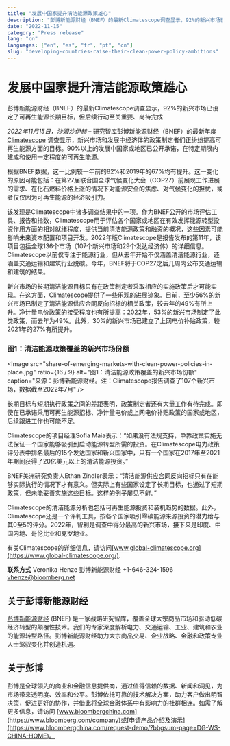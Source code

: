 ```yaml
---
title: "发展中国家提升清洁能源政策雄心"
description: "彭博新能源财经（BNEF）的最新Climatescope调查显示，92%的新兴市场已设定了可再生能源长期目标，但后续行动至关重要、尚待完成"
date: "2022-11-15"
category: "Press release"
lang: "cn"
languages: ["en", "es", "fr", "pt", "cn"]
slug: "developing-countries-raise-their-clean-power-policy-ambitions"
---
```


# 发展中国家提升清洁能源政策雄心

彭博新能源财经（BNEF）的最新Climatescope调查显示，92%的新兴市场已设定了可再生能源长期目标，但后续行动至关重要、尚待完成

_2022年11月15日，沙姆沙伊赫_ – 研究智库彭博新能源财经（BNEF）的最新年度[Climatescope](https://www.global-climatescope.org/) 调查显示，新兴市场和发展中经济体的政策制定者们正纷纷提高可再生能源方面的目标。90%以上的发展中国家或地区已公开承诺，在特定期限内建成和使用一定程度的可再生能源。

根据BNEF数据，这一比例较一年前的82%和2019年的67%均有提升。这一变化的原因可能包括：在第27届联合国全球气候变化大会（COP27）前展现工作进展的需求、在化石燃料价格上涨的情况下对能源安全的焦虑、对气候变化的担忧，或者仅仅因为可再生能源的经济吸引力。

该发现是Climatescope中诸多调查结果中的一项。作为BNEF公开的市场评估工具、报告和指数，Climatescope用于评估各个国家或地区在有效发挥能源转型投资作用方面的相对就绪程度，提供当前清洁能源政策和融资的概况，这些因素可能影响未来资本配置和项目开发。2022年版Climatescope是报告发布的第11年，该项目包括全球136个市场（107个新兴市场和29个发达经济体）的详细信息。Climatescope以前仅专注于能源行业，但从去年开始不仅涵盖清洁能源行业，还涵盖交通运输和建筑行业脱碳。今年，BNEF将于COP27之后几周内公布交通运输和建筑的结果。 

新兴市场的长期清洁能源目标只有在政策制定者采取相应的实施政策后才可能实现。在这方面，Climatescope提供了一些乐观的进展迹象。目前，至少56%的新兴市场已制定了清洁能源供应合同反向招标的相关政策，较去年的49%有所上升。净计量电价政策的接受程度也有所提高：2022年，53%的新兴市场制定了此类政策，而去年为49%。此外，30%的新兴市场已建立了上网电价补贴政策，较2021年的27%有所提升。

### 图1：清洁能源政策覆盖的新兴市场份额

<Image
  src="share-of-emerging-markets-with-clean-power-policies-in-place.jpg"
  ratio={16 / 9}
  alt="图1：清洁能源政策覆盖的新兴市场份额"
  caption="来源：彭博新能源财经。注：Climatescope报告调查了107个新兴市场，数据截至2022年7月"
/>

长期目标与短期执行政策之间的差距表明，政策制定者还有大量工作有待完成。即使在已承诺采用可再生能源招标、净计量电价或上网电价补贴政策的国家或地区，后续跟进工作也可能不足。 

Climatescope的项目经理Sofia Maia表示：“如果没有法规支持，单靠政策实施无法保证一个国家能够吸引到启动能源转型所需的投资。在Climatescope电力政策评分表中排名最后的15个发达国家和新兴国家中，只有一个国家在2017年至2021年期间获得了20亿美元以上的清洁能源投资。”

BNEF美洲研究负责人Ethan Zindler表示：“清洁能源供应合同反向招标只有在能够实际执行的情况下才有意义。但实际上有些国家设定了长期目标，也通过了短期政策，但未能妥善实施这些目标。这样的例子屡见不鲜。”

Climatescope的清洁能源分析也包括可再生能源投资和装机趋势的数据。此外，Climatescope还是一个评判工具，按各个国家吸引零碳能源来源投资的潜力给与其0至5的评分。2022年，智利是调查中得分最高的新兴市场，接下来是印度、中国内地、哥伦比亚和克罗地亚。

有关Climatescope的详细信息，请访问[www.global-climatescope.org](https://www.global-climatescope.org/).

**联系方式**
Veronika Henze
彭博新能源财经
+1-646-324-1596
[vhenze@bloomberg.net](mailto:vhenze@bloomberg.net)

## 关于彭博新能源财经

[彭博新能源财经](https://about.bnef.com/) (BNEF) 是一家战略研究智库，覆盖全球大宗商品市场和驱动低碳经济转型的颠覆性技术。我们的专家深度解析电力、交通运输、工业、建筑和农业的能源转型路径。彭博新能源财经助力大宗商品交易、企业战略、金融和政策专业人士驾驭变化并创造机遇。

## 关于彭博

彭博是全球领先的商业和金融信息提供商，通过值得信赖的数据、新闻和洞见，为市场带来透明度、效率和公平。彭博依托可靠的技术解决方案，助力客户做出明智决策，促进更好的协作，并借此将全球金融体系中有影响力的社群相连。如需了解更多信息，请访问 [www.bloombergchina.com](https://www.bloomberg.com/company)或[申请产品介绍及演示](https://www.bloombergchina.com/request-demo/?bbgsum-page=DG-WS-CHINA-HOME)。
